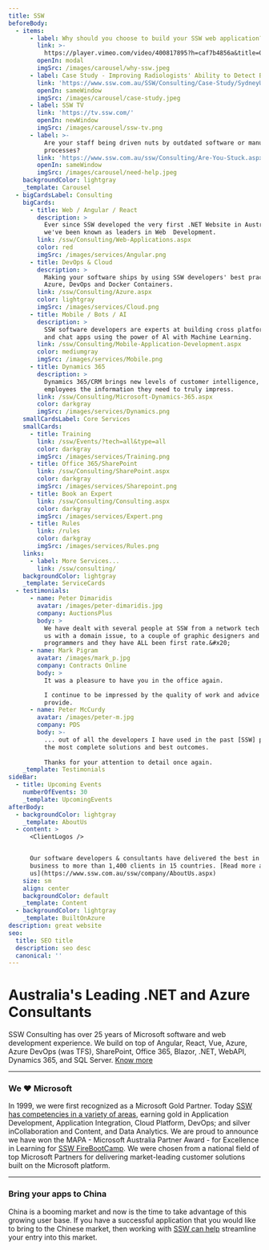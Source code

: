 ```yaml
---
title: SSW
beforeBody:
  - items:
      - label: Why should you choose to build your SSW web application?
        link: >-
          https://player.vimeo.com/video/400817895?h=caf7b4856a&title=0&byline=0&portrait=0&playsinline=0&autoplay=1&autopause=0&app_id=122963
        openIn: modal
        imgSrc: /images/carousel/why-ssw.jpeg
      - label: Case Study - Improving Radiologists' Ability to Detect Breast Cancer
        link: 'https://www.ssw.com.au/SSW/Consulting/Case-Study/SydneyUni.aspx'
        openIn: sameWindow
        imgSrc: /images/carousel/case-study.jpeg
      - label: SSW TV
        link: 'https://tv.ssw.com/'
        openIn: newWindow
        imgSrc: /images/carousel/ssw-tv.png
      - label: >-
          Are your staff being driven nuts by outdated software or manual
          processes?
        link: 'https://www.ssw.com.au/ssw/Consulting/Are-You-Stuck.aspx'
        openIn: sameWindow
        imgSrc: /images/carousel/need-help.jpeg
    backgroundColor: lightgray
    _template: Carousel
  - bigCardsLabel: Consulting
    bigCards:
      - title: Web / Angular / React
        description: >
          Ever since SSW developed the very first .NET Website in Australia,
          we've been known as leaders in Web  Development.
        link: /ssw/Consulting/Web-Applications.aspx
        color: red
        imgSrc: /images/services/Angular.png
      - title: DevOps & Cloud
        description: >
          Making your software ships by using SSW developers' best practices in
          Azure, DevOps and Docker Containers.
        link: /ssw/Consulting/Azure.aspx
        color: lightgray
        imgSrc: /images/services/Cloud.png
      - title: Mobile / Bots / AI
        description: >
          SSW software developers are experts at building cross platform mobile
          and chat apps using the power of Al with Machine Learning.
        link: /ssw/Consulting/Mobile-Application-Development.aspx
        color: mediumgray
        imgSrc: /images/services/Mobile.png
      - title: Dynamics 365
        description: >
          Dynamics 365/CRM brings new levels of customer intelligence, providing
          employees the information they need to truly impress.
        link: /ssw/Consulting/Microsoft-Dynamics-365.aspx
        color: darkgray
        imgSrc: /images/services/Dynamics.png
    smallCardsLabel: Core Services
    smallCards:
      - title: Training
        link: /ssw/Events/?tech=all&type=all
        color: darkgray
        imgSrc: /images/services/Training.png
      - title: Office 365/SharePoint
        link: /ssw/Consulting/SharePoint.aspx
        color: darkgray
        imgSrc: /images/services/Sharepoint.png
      - title: Book an Expert
        link: /ssw/Consulting/Consulting.aspx
        color: darkgray
        imgSrc: /images/services/Expert.png
      - title: Rules
        link: /rules
        color: darkgray
        imgSrc: /images/services/Rules.png
    links:
      - label: More Services...
        link: /ssw/consulting/
    backgroundColor: lightgray
    _template: ServiceCards
  - testimonials:
      - name: Peter Dimaridis
        avatar: /images/peter-dimaridis.jpg
        company: AuctionsPlus
        body: >
          We have dealt with several people at SSW from a network tech helping
          us with a domain issue, to a couple of graphic designers and several
          programmers and they have ALL been first rate.&#x20;
      - name: Mark Pigram
        avatar: /images/mark_p.jpg
        company: Contracts Online
        body: >
          It was a pleasure to have you in the office again.

          I continue to be impressed by the quality of work and advice you
          provide.
      - name: Peter McCurdy
        avatar: /images/peter-m.jpg
        company: PDS
        body: >-
          ... out of all the developers I have used in the past [SSW] provide
          the most complete solutions and best outcomes. 
          
          Thanks for your attention to detail once again.
    _template: Testimonials
sideBar:
  - title: Upcoming Events
    numberOfEvents: 30
    _template: UpcomingEvents
afterBody:
  - backgroundColor: lightgray
    _template: AboutUs
  - content: >
      <ClientLogos />


      Our software developers & consultants have delivered the best in the
      business to more than 1,400 clients in 15 countries. [Read more about
      us](https://www.ssw.com.au/ssw/company/AboutUs.aspx)
    size: sm
    align: center
    backgroundColor: default
    _template: Content
  - backgroundColor: lightgray
    _template: BuiltOnAzure
description: great website
seo:
  title: SEO title
  description: seo desc
  canonical: ''
---
```


# Australia's Leading .NET and Azure Consultants

SSW Consulting has over 25 years of Microsoft software and web development experience. We build on top of Angular, React, Vue, Azure, Azure DevOps (was TFS), SharePoint, Office 365, Blazor, .NET, WebAPI, Dynamics 365, and SQL Server. [Know more](/about)

***

### We ❤️ Microsoft

In 1999, we were first recognized as a Microsoft Gold Partner. Today [SSW has competencies in a variety of areas](https://www.ssw.com.au/ssw/company/awards/), earning gold in Application Development, Application Integration, Cloud Platform, DevOps; and silver inCollaboration and Content, and Data Analytics.
We are proud to announce we have won the MAPA - Microsoft Australia Partner Award - for Excellence in Learning for [SSW FireBootCamp](https://www.firebootcamp.com/).
We were chosen from a national field of top Microsoft Partners for delivering market-leading customer solutions built on the Microsoft platform.

<CustomImage src="/images/logos/SSW-Microsoft-Partner-Logo-21.png" altText="Microsoft Partner Logo" height={55} width={128} />

<CustomImage src="/images/logos/ssw-mapa.jpg" altText="Microsoft Australia Partner Award" height={63} width={128} />

***

### Bring your apps to China <CustomImage src="/images/logos/china-flag.svg" altText="Chinese Flag" height={25} width={30} />

China is a booming market and now is the time to take advantage of this growing user base. If you have a successful application that you would like to bring to the Chinese market, then working with [SSW can help](https://www.ssw.com.au/ssw/Consulting/Chinafy-App.aspx) streamline your entry into this market.

